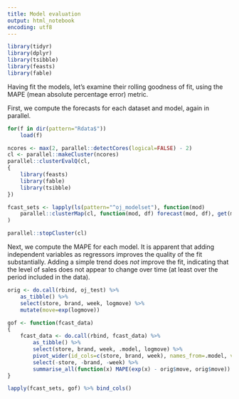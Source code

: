 ```yaml
---
title: Model evaluation
output: html_notebook
encoding: utf8
---
```


```r
library(tidyr)
library(dplyr)
library(tsibble)
library(feasts)
library(fable)
```

Having fit the models, let's examine their rolling goodness of fit, using the MAPE (mean absolute percentage error) metric.

First, we compute the forecasts for each dataset and model, again in parallel.

```r
for(f in dir(pattern="Rdata$"))
    load(f)

ncores <- max(2, parallel::detectCores(logical=FALSE) - 2)
cl <- parallel::makeCluster(ncores)
parallel::clusterEvalQ(cl,
{
    library(feasts)
    library(fable)
    library(tsibble)
})

fcast_sets <- lapply(ls(pattern="^oj_modelset"), function(mod)
    parallel::clusterMap(cl, function(mod, df) forecast(mod, df), get(mod), oj_test)
)

parallel::stopCluster(cl)
```

Next, we compute the MAPE for each model. It is apparent that adding independent variables as regressors improves the quality of the fit substantially. Adding a simple trend does _not_ improve the fit, indicating that the level of sales does not appear to change over time (at least over the period included in the data).

```r
orig <- do.call(rbind, oj_test) %>%
    as_tibble() %>%
    select(store, brand, week, logmove) %>%
    mutate(move=exp(logmove))

gof <- function(fcast_data)
{
    fcast_data <- do.call(rbind, fcast_data) %>%
        as_tibble() %>%
        select(store, brand, week, .model, logmove) %>%
        pivot_wider(id_cols=c(store, brand, week), names_from=.model, values_from=logmove) %>%
        select(-store, -brand, -week) %>%
        summarise_all(function(x) MAPE(exp(x) - orig$move, orig$move))
}

lapply(fcast_sets, gof) %>% bind_cols()
```
